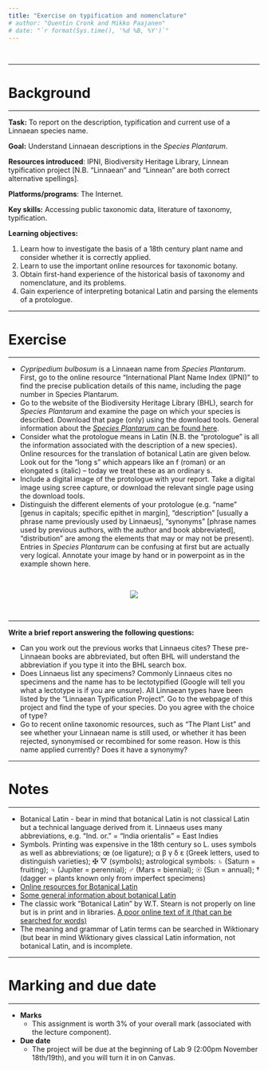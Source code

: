 ```yaml
---
title: "Exercise on typification and nomenclature"
# author: "Quentin Cronk and Mikko Paajanen"
# date: "`r format(Sys.time(), '%d %B, %Y')`"
---
```


<br>

---

# Background

---

**Task:** To report on the description, typification and current use of a Linnaean species name.

**Goal:** Understand Linnaean descriptions in the *Species Plantarum*. 

**Resources introduced**: IPNI, Biodiversity Heritage Library, Linnean typification project [N.B. “Linnaean” and “Linnean” are both correct alternative spellings]. 

**Platforms/programs**: The Internet. 

**Key skills:** Accessing public taxonomic data, literature of taxonomy, typification.

**Learning objectives:** 

1. Learn how to investigate the basis of a 18th century plant name and consider whether it is correctly applied. 
2. Learn to use the important online resources for taxonomic botany. 
3. Obtain first-hand experience of the historical basis of taxonomy and nomenclature, and its problems. 
4. Gain experience of interpreting botanical Latin and parsing the elements of a protologue.

---

# Exercise

---

-  *Cypripedium bulbosum* is a Linnaean name from *Species Plantarum*. First, go to the online resource “International Plant Name Index (IPNI)” to find the precise publication details of this name, including the page number in Species Plantarum.
-  Go to the website of the Biodiversity Heritage Library (BHL), search for *Species Plantarum* and examine the page on which your species is described. Download that page (only) using the download tools. General information about the [*Species Plantarum* can be found here](https://en.wikipedia.org/wiki/Species_Plantarum).
-  Consider what the protologue means in Latin (N.B. the “protologue” is all the information associated with the description of a new species). Online resources for the translation of botanical Latin are given below. Look out for the “long s” which appears like an f (roman) or an elongated s (italic) – today we treat these as an ordinary s.
-  Include a digital image of the protologue with your report. Take a digital image using scree capture, or download the relevant single page using the download tools.
-  Distinguish the different elements of your protologue (e.g. “name” [genus in capitals; specific epithet in margin], “description” [usually a phrase name previously used by Linnaeus], “synonyms” [phrase names used by previous authors, with the author and book abbreviated], “distribution” are among the elements that may or may not be present). Entries in *Species Plantarum* can be confusing at first but are actually very logical. Annotate your image by hand or in powerpoint as in the example shown here.

<br>

<p align="center">
![](./media/Typification.png)
</p>

<br>

---

**Write a brief report answering the following questions:**

-  Can you work out the previous works that Linnaeus cites? These pre-Linnaean books are abbreviated, but often BHL will understand the abbreviation if you type it into the BHL search box.
-  Does Linnaeus list any specimens? Commonly Linnaeus cites no specimens and the name has to be lectotypified (Google will tell you what a lectotype is if you are unsure). All Linnaean types have been listed by the “Linnaean Typification Project”. Go to the webpage of this project and find the type of your species. Do you agree with the choice of type?
-  Go to recent online taxonomic resources, such as “The Plant List” and see whether your Linnaean name is still used, or whether it has been rejected, synonymised or recombined for some reason. How is this name applied currently? Does it have a synonymy?

---

# Notes

---

- Botanical Latin - bear in mind that botanical Latin is not classical Latin but a technical language derived from it. Linnaeus uses many abbreviations, e.g. “Ind. or.” = “India orientalis” = East Indies
- Symbols. Printing was expensive in the 18th century so L. uses symbols as well as abbreviations; œ (oe ligature); α β γ δ ε (Greek letters, used to distinguish varieties); ✠ ▽ (symbols); astrological symbols: ♄ (Saturn = fruiting); ♃ (Jupiter = perennial); ♂ (Mars = biennial); ☉ (Sun = annual); † (dagger = plants known only from imperfect specimens)
- [Online resources for Botanical Latin](http://www.mobot.org/mobot/LatinDict/search.aspx) 
- [Some general information about botanical Latin](https://en.wikipedia.org/wiki/Botanical_Latin) 
- The classic work “Botanical Latin” by W.T. Stearn is not properly on line but is in print and in libraries. [A poor online text of it (that can be searched for words)](https://archive.org/stream/BOTANICALLATINWILLIAMSTEARN/BOTANICAL%20LATIN%20WILLIAM%20STEARN_djvu.txt)
- The meaning and grammar of Latin terms can be searched in Wiktionary (but bear in mind Wiktionary gives classical Latin information, not botanical Latin, and is incomplete.

---

# Marking and due date

---

- **Marks**
  - This assignment is worth 3% of your overall mark (associated with the lecture component).
- **Due date**
  - The project will be due at the beginning of Lab 9 (2:00pm November 18th/19th), and you will turn it in on Canvas.



